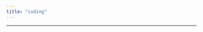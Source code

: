 ```yaml
---
title: "coding"
---
```

```{=html}
<style>
h1.title {
    font-family: 'Kanit', sans-serif;
    font-weight: 600;
    font-style: normal;
    font-size: 62px;
    letter-spacing: 8px; 
    text-align:center;
}
</style>
```
<hr>